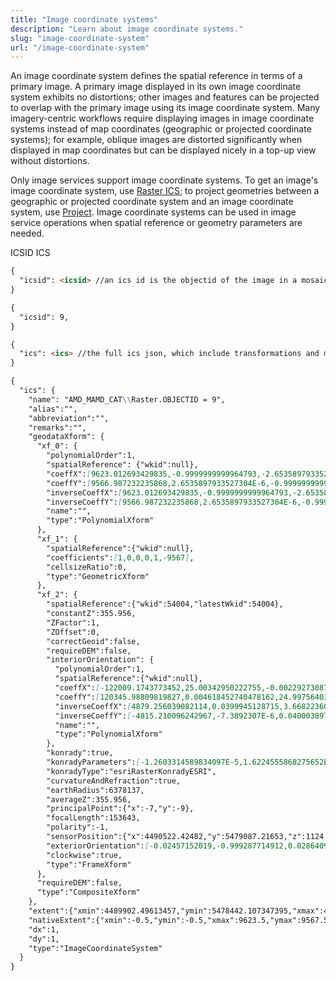 ```yaml
---
title: "Image coordinate systems"
description: "Learn about image coordinate systems."
slug: "image-coordinate-system"
url: "/image-coordinate-system"
---
```


An image coordinate system defines the spatial reference in terms of a primary image. A primary image displayed in its own image coordinate system exhibits no distortions; other images and features can be projected to overlap with the primary image using its image coordinate system. Many imagery-centric workflows require displaying images in image coordinate systems instead of map coordinates (geographic or projected coordinate systems); for example, oblique images are distorted significantly when displayed in map coordinates but can be displayed nicely in a top-up view without distortions.

Only image services support image coordinate systems. To get an image's image coordinate system, use [Raster ICS](/raster-ics); to project geometries between a geographic or projected coordinate system and an image coordinate system, use [Project](/project-image-service). Image coordinate systems can be used in image service operations when spatial reference or geometry parameters are needed.

<Tabs>

<TabNav>
  <TabTitle>ICSID</TabTitle>
  <TabTitle>ICS</TabTitle>
</TabNav>

<Tab>

  ```markdown label=Syntax
  {
    "icsid": <icsid> //an ics id is the objectid of the image in a mosaic dataset.
  }
  ```

  ```markdown label=Example
  {
    "icsid": 9,
  }

  ```

</Tab>

<Tab>

  ```markdown label=Syntax
  {
    "ics": <ics> //the full ics json, which include transformations and map spatial reference information and specific to each image.
  } 
  ```

  ```markdown label=Example
  {
    "ics": {
      "name": "AMD_MAMD_CAT\\Raster.OBJECTID = 9",
      "alias":"",
      "abbreviation":"",
      "remarks":"",
      "geodataXform": {
        "xf_0": {
          "polynomialOrder":1,
          "spatialReference": {"wkid":null},
          "coeffX":[9623.012693429835,-0.9999999999964793,-2.6535897933527304E-6],
          "coeffY":[9566.987232235868,2.6535897933527304E-6,-0.9999999999964793],
          "inverseCoeffX":[9623.012693429835,-0.9999999999964793,-2.6535897933527304E-6],
          "inverseCoeffY":[9566.987232235868,2.6535897933527304E-6,-0.9999999999964793],
          "name":"",
          "type":"PolynomialXform"
        },
        "xf_1": {
          "spatialReference":{"wkid":null},
          "coefficients":[1,0,0,0,1,-9567],
          "cellsizeRatio":0,
          "type":"GeometricXform"
        },
        "xf_2": {
          "spatialReference":{"wkid":54004,"latestWkid":54004},
          "constantZ":355.956,
          "ZFactor":1,
          "ZOffset":0,
          "correctGeoid":false,
          "requireDEM":false,
          "interiorOrientation": {
            "polynomialOrder":1,
            "spatialReference":{"wkid":null},
            "coeffX":[-122009.1743773452,25.00342950222755,-0.0022927308709069037],
            "coeffY":[120345.98809819827,0.004618452740478162,24.9975640326764],
            "inverseCoeffX":[4879.256039082114,0.0399945128715,3.6682236000000004E-6],
            "inverseCoeffY":[-4815.210096242967,-7.3892307E-6,0.0400038972498],
            "name":"",
            "type":"PolynomialXform"
          },
          "konrady":true,
          "konradyParameters":[-1.2603314589834097E-5,1.6224555868275652E-15,-3.6421117033555566E-26,0,0],
          "konradyType":"esriRasterKonradyESRI",
          "curvatureAndRefraction":true,
          "earthRadius":6378137,
          "averageZ":355.956,
          "principalPoint":{"x":-7,"y":-9},
          "focalLength":153643,
          "polarity":-1,
          "sensorPosition":{"x":4490522.42482,"y":5479087.21653,"z":1124.11318},
          "exteriorOrientation":[-0.02457152019,-0.999287714912,0.028640936125,0.999696909733,-0.024517669223,0.002229925319,-0.001526127978,0.028687047991,0.999587276935],
          "clockwise":true,
          "type":"FrameXform"
        },
        "requireDEM":false,
        "type":"CompositeXform"
      },
      "extent":{"xmin":4489902.49613457,"ymin":5478442.107347395,"xmax":4491127.765586247,"ymax":5479675.116981766},
      "nativeExtent":{"xmin":-0.5,"ymin":-0.5,"xmax":9623.5,"ymax":9567.5},
      "dx":1,
      "dy":1,
      "type":"ImageCoordinateSystem"
    }
  }

  ```

</Tab>

</Tabs>